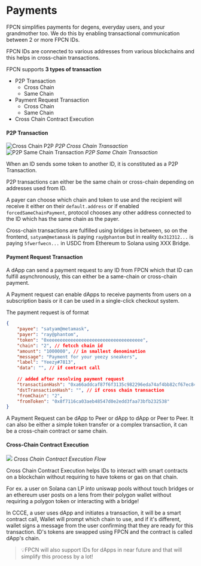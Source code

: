 # Payments

FPCN simplifies payments for degens, everyday users, and your grandmother too. We do this by enabling transactional communication between 2 or more FPCN IDs.

FPCN IDs are connected to various addresses from various blockchains and this helps in cross-chain transactions.

FPCN supports **3 types of transaction**

- P2P Transaction
    - Cross Chain
    - Same Chain
- Payment Request Transaction
    - Cross Chain
    - Same Chain
- Cross Chain Contract Execution

#### P2P Transaction

![Cross Chain P2P](https://i.imgur.com/oWaEMaa.png)
*P2P Cross Chain Transaction*
![P2P Same Chain Transaction](https://i.imgur.com/1Hivwvp.png)
*P2P Same Chain Transaction*

When an ID sends some token to another ID, it is constituted as a P2P Transaction.

P2P transactions can either be the same chain or cross-chain depending on addresses used from ID.

A payer can choose which chain and token to use and the recipient will receive it either on their `default.address` or if enabled `forcedSameChainPayment`, protocol chooses any other address connected to the ID which has the same chain as the payer.

Cross-chain transactions are fulfilled using bridges in between, so on the frontend, `satyam@metamask` is paying `ray@phantom` but in reality `0x312312...` is paying `5fwerfwecn...` in USDC from Ethereum to Solana using XXX Bridge.

#### Payment Request Transaction

A dApp can send a payment request to any ID from FPCN which that ID can fulfill asynchronously, this can either be a same-chain or cross-chain payment.

A Payment request can enable dApps to receive payments from users on a subscription basis or it can be used in a single-click checkout system.

The payment request is of format
```json copy
{
    "payee": "satyam@metamask",
    "payer": "ray@phantom",
    "token": "0xeeeeeeeeeeeeeeeeeeeeeeeeeeeeeeeeeee",
    "chain": "2", // fetcch chain id
    "amount": "1000000", // in smallest denomination
    "message": "Payment for your yeezy sneakers",
    "label": "Yeezy#7813",
    "data": "", // if contract call
    
    // added after resolving payment request
    "transactionHash": "0xa66addcaf87f6f3135c982296eda74af4bb82cf67ec84065833bdff160943c44",
    "dstTransactionHash": "", // if cross chain transaction
    "fromChain": "2",
    "fromToken": "0x8f7116ca03aeb48547d0e2edd3faa73bfb232538"
}
```

A Payment Request can be dApp to Peer or dApp to dApp or Peer to Peer. It can also be either a simple token transfer or a complex transaction, it can be a cross-chain contract or same chain.

#### Cross-Chain Contract Execution
![](https://i.imgur.com/G9mcf28.png)
*Cross Chain Contract Execution Flow*

Cross Chain Contract Execution helps IDs to interact with smart contracts on a blockchain without requiring to have tokens or gas on that chain.

For ex. a user on Solana can LP into uniswap pools without touch bridges or an ethereum user posts on a lens from their polygon wallet without requiring a polygon token or interacting with a bridge!

In CCCE, a user uses dApp and initiates a transaction, it will be a smart contract call, Wallet will prompt which chain to use, and if it's different, wallet signs a message from the user confirming that they are ready for this transaction. ID's tokens are swapped using FPCN and the contract is called dApp's chain.

> 💡FPCN will also support IDs for dApps in near future and that will simplify this process by a lot!